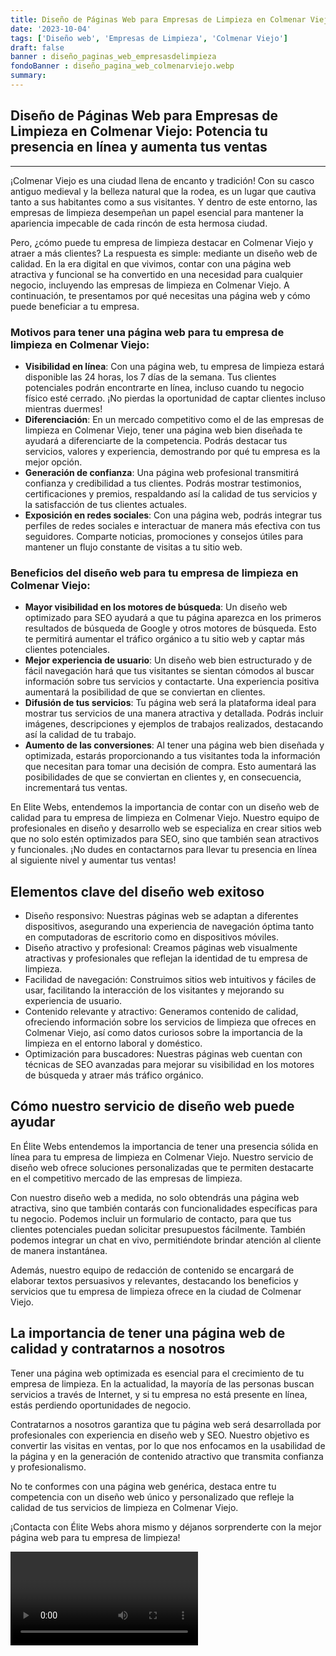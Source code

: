 ```yaml
---
title: Diseño de Páginas Web para Empresas de Limpieza en Colmenar Viejo
date: '2023-10-04'
tags: ['Diseño web', 'Empresas de Limpieza', 'Colmenar Viejo']
draft: false
banner : diseño_paginas_web_empresasdelimpieza
fondoBanner : diseño_pagina_web_colmenarviejo.webp
summary:  
---
```


## Diseño de Páginas Web para Empresas de Limpieza en Colmenar Viejo: Potencia tu presencia en línea y aumenta tus ventas

--- 

¡Colmenar Viejo es una ciudad llena de encanto y tradición! Con su casco antiguo medieval y la belleza natural que la rodea, es un lugar que cautiva tanto a sus habitantes como a sus visitantes. Y dentro de este entorno, las empresas de limpieza desempeñan un papel esencial para mantener la apariencia impecable de cada rincón de esta hermosa ciudad.

Pero, ¿cómo puede tu empresa de limpieza destacar en Colmenar Viejo y atraer a más clientes? La respuesta es simple: mediante un diseño web de calidad. En la era digital en que vivimos, contar con una página web atractiva y funcional se ha convertido en una necesidad para cualquier negocio, incluyendo las empresas de limpieza en Colmenar Viejo. A continuación, te presentamos por qué necesitas una página web y cómo puede beneficiar a tu empresa.

### Motivos para tener una página web para tu empresa de limpieza en Colmenar Viejo:
- **Visibilidad en línea**: Con una página web, tu empresa de limpieza estará disponible las 24 horas, los 7 días de la semana. Tus clientes potenciales podrán encontrarte en línea, incluso cuando tu negocio físico esté cerrado. ¡No pierdas la oportunidad de captar clientes incluso mientras duermes!
- **Diferenciación**: En un mercado competitivo como el de las empresas de limpieza en Colmenar Viejo, tener una página web bien diseñada te ayudará a diferenciarte de la competencia. Podrás destacar tus servicios, valores y experiencia, demostrando por qué tu empresa es la mejor opción.
- **Generación de confianza**: Una página web profesional transmitirá confianza y credibilidad a tus clientes. Podrás mostrar testimonios, certificaciones y premios, respaldando así la calidad de tus servicios y la satisfacción de tus clientes actuales.
- **Exposición en redes sociales**: Con una página web, podrás integrar tus perfiles de redes sociales e interactuar de manera más efectiva con tus seguidores. Comparte noticias, promociones y consejos útiles para mantener un flujo constante de visitas a tu sitio web.

### Beneficios del diseño web para tu empresa de limpieza en Colmenar Viejo:
- **Mayor visibilidad en los motores de búsqueda**: Un diseño web optimizado para SEO ayudará a que tu página aparezca en los primeros resultados de búsqueda de Google y otros motores de búsqueda. Esto te permitirá aumentar el tráfico orgánico a tu sitio web y captar más clientes potenciales.
- **Mejor experiencia de usuario**: Un diseño web bien estructurado y de fácil navegación hará que tus visitantes se sientan cómodos al buscar información sobre tus servicios y contactarte. Una experiencia positiva aumentará la posibilidad de que se conviertan en clientes.
- **Difusión de tus servicios**: Tu página web será la plataforma ideal para mostrar tus servicios de una manera atractiva y detallada. Podrás incluir imágenes, descripciones y ejemplos de trabajos realizados, destacando así la calidad de tu trabajo.
- **Aumento de las conversiones**: Al tener una página web bien diseñada y optimizada, estarás proporcionando a tus visitantes toda la información que necesitan para tomar una decisión de compra. Esto aumentará las posibilidades de que se conviertan en clientes y, en consecuencia, incrementará tus ventas.

En Elite Webs, entendemos la importancia de contar con un diseño web de calidad para tu empresa de limpieza en Colmenar Viejo. Nuestro equipo de profesionales en diseño y desarrollo web se especializa en crear sitios web que no solo estén optimizados para SEO, sino que también sean atractivos y funcionales. ¡No dudes en contactarnos para llevar tu presencia en línea al siguiente nivel y aumentar tus ventas!

<GifSeo />

<Cta />

## Elementos clave del diseño web exitoso

- Diseño responsivo: Nuestras páginas web se adaptan a diferentes dispositivos, asegurando una experiencia de navegación óptima tanto en computadoras de escritorio como en dispositivos móviles.
- Diseño atractivo y profesional: Creamos páginas web visualmente atractivas y profesionales que reflejan la identidad de tu empresa de limpieza.
- Facilidad de navegación: Construimos sitios web intuitivos y fáciles de usar, facilitando la interacción de los visitantes y mejorando su experiencia de usuario.
- Contenido relevante y atractivo: Generamos contenido de calidad, ofreciendo información sobre los servicios de limpieza que ofreces en Colmenar Viejo, así como datos curiosos sobre la importancia de la limpieza en el entorno laboral y doméstico.
- Optimización para buscadores: Nuestras páginas web cuentan con técnicas de SEO avanzadas para mejorar su visibilidad en los motores de búsqueda y atraer más tráfico orgánico.

## Cómo nuestro servicio de diseño web puede ayudar

En Élite Webs entendemos la importancia de tener una presencia sólida en línea para tu empresa de limpieza en Colmenar Viejo. Nuestro servicio de diseño web ofrece soluciones personalizadas que te permiten destacarte en el competitivo mercado de las empresas de limpieza.

Con nuestro diseño web a medida, no solo obtendrás una página web atractiva, sino que también contarás con funcionalidades específicas para tu negocio. Podemos incluir un formulario de contacto, para que tus clientes potenciales puedan solicitar presupuestos fácilmente. También podemos integrar un chat en vivo, permitiéndote brindar atención al cliente de manera instantánea.

Además, nuestro equipo de redacción de contenido se encargará de elaborar textos persuasivos y relevantes, destacando los beneficios y servicios que tu empresa de limpieza ofrece en la ciudad de Colmenar Viejo.

## La importancia de tener una página web de calidad y contratarnos a nosotros

Tener una página web optimizada es esencial para el crecimiento de tu empresa de limpieza. En la actualidad, la mayoría de las personas buscan servicios a través de Internet, y si tu empresa no está presente en línea, estás perdiendo oportunidades de negocio.

Contratarnos a nosotros garantiza que tu página web será desarrollada por profesionales con experiencia en diseño web y SEO. Nuestro objetivo es convertir las visitas en ventas, por lo que nos enfocamos en la usabilidad de la página y en la generación de contenido atractivo que transmita confianza y profesionalismo.

No te conformes con una página web genérica, destaca entre tu competencia con un diseño web único y personalizado que refleje la calidad de tus servicios de limpieza en Colmenar Viejo.

¡Contacta con Élite Webs ahora mismo y déjanos sorprenderte con la mejor página web para tu empresa de limpieza!

<Video />

<CtaBot job='Empresas de Limpieza' city='Colmenar Viejo'/>

<Gmaps query='Colmenar Viejo+españa+maps' />
